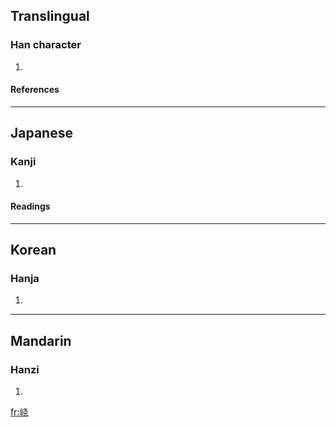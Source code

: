{{see|嶢}}

==Translingual==
===Han character===
{{Han char|rn=46|rad=山|as=06|sn=9|four=|canj=山十心山 (UJPU)}}
# {{defn|Han|sort=山06}}
====References====
{{Han ref|kx=0311.061|hdz=10770.070|uh=5CE3|ud=23779}}
----
==Japanese==
===Kanji===
{{ja-kanji|grade=|rs=山06}}
# {{defn|Japanese}} 
====Readings====
{{ja-readings|on=[[ぎょう]] (gyō)|kun=[[けわしい]] (kewashii)}}
----
==Korean==
===Hanja===
{{ko-hanja|hangeul=요|rv=yo|mr=yo}}
# {{defn|Korean}}
----
==Mandarin==
===Hanzi===
{{cmn-hanzi|tra=嶢|pin=[[yáo]] ([[yao2]])|wg=yao<sup>2</sup>}}
# {{defn|Mandarin}}

[[fr:峣]]